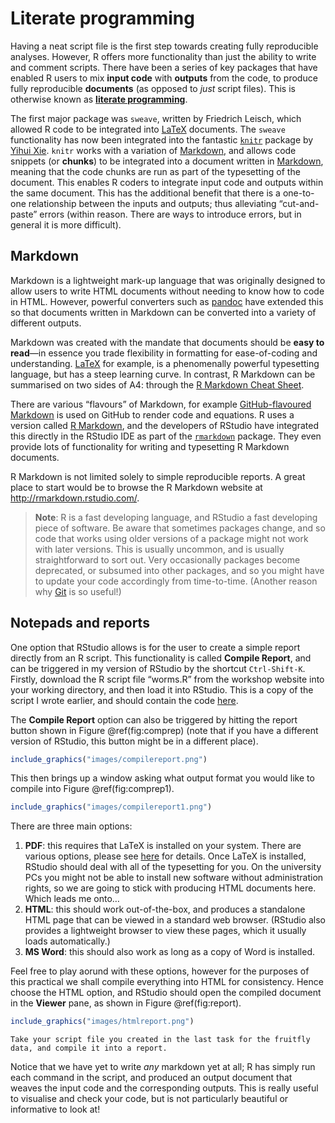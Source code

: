 # Literate programming

Having a neat script file is the first step towards creating fully reproducible analyses. However, R offers more functionality than just the ability to write and comment scripts. There have been a series of key packages that have enabled R users to mix **input code** with **outputs** from the code, to produce fully reproducible **documents** (as opposed to *just* script files). This is otherwise known as [**literate programming**](https://cran.r-project.org/web/views/ReproducibleResearch.html).

The first major package was `sweave`, written by Friedrich Leisch, which allowed R code to be integrated into [LaTeX](https://www.latex-project.org/) documents. The `sweave` functionality has now been integrated into the fantastic [`knitr`](https://yihui.name/knitr/) package by [Yihui Xie](https://yihui.name/en/). `knitr` works with a variation of [Markdown](https://en.wikipedia.org/wiki/Markdown), and allows code snippets (or **chunks**) to be integrated into a document written in [Markdown](https://en.wikipedia.org/wiki/Markdown), meaning that the code chunks are run as part of the typesetting of the document. This enables R coders to integrate input code and outputs within the same document. This has the additional benefit that there is a one-to-one relationship between the inputs and outputs; thus alleviating "cut-and-paste" errors (within reason. There are ways to introduce errors, but in general it is more difficult).

## Markdown

Markdown is a lightweight mark-up language that was originally designed to allow users to write HTML documents without needing to know how to code in HTML. However, powerful converters such as [pandoc](http://pandoc.org/) have extended this so that documents written in Markdown can be converted into a variety of different outputs.

Markdown was created with the mandate that documents should be **easy to read**---in essence you trade flexibility in formatting for ease-of-coding and understanding. [LaTeX](https://www.latex-project.org/) for example, is a phenomenally powerful typesetting language, but has a steep learning curve. In contrast, R Markdown can be summarised on two sides of A4: through the [R Markdown Cheat Sheet](https://www.rstudio.com/wp-content/uploads/2016/03/rmarkdown-cheatsheet-2.0.pdf). 

There are various "flavours" of Markdown, for example [GitHub-flavoured Markdown](https://guides.github.com/features/mastering-markdown/) is used on GitHub to render code and equations. R uses a version called [R Markdown](http://rmarkdown.rstudio.com/), and the developers of RStudio have integrated this directly in the RStudio IDE as part of the [`rmarkdown`](https://cran.r-project.org/web/packages/rmarkdown/index.html) package. They even provide lots of functionality for writing and typesetting R Markdown documents.

R Markdown is not limited solely to simple reproducible reports. A great place to start would be to browse the R Markdown website at [http://rmarkdown.rstudio.com/](http://rmarkdown.rstudio.com/).

> **Note**: R is a fast developing language, and RStudio a fast developing piece of software. Be aware that sometimes packages change, and so code that works using older versions of a package might not work with later versions. This is usually uncommon, and is usually straightforward to sort out. Very occasionally packages become deprecated, or subsumed into other packages, and so you might have to update your code accordingly from time-to-time. (Another reason why [Git](https://git-scm.com/) is so useful!) 

## Notepads and reports

One option that RStudio allows is for the user to create a simple report directly from an R script. This functionality is called **Compile Report**, and can be triggered in my version of RStudio by the shortcut `Ctrl-Shift-K`. Firstly, download the R script file "worms.R" from the workshop website into your working directory, and then load it into RStudio. This is a copy of the script I wrote earlier, and should contain the code [here](#wormscript).

The **Compile Report** option can also be triggered by hitting the report button shown in Figure \@ref(fig:comprep) (note that if you have a different version of RStudio, this button might be in a different place).

```r
include_graphics("images/compilereport.png")
```

This then brings up a window asking what output format you would like to compile into Figure \@ref(fig:comprep1).

```r
include_graphics("images/compilereport1.png")
```

There are three main options:

1. **PDF**: this requires that LaTeX is installed on your system. There are various options, please see [here](https://www.latex-project.org/get/) for details. Once LaTeX is installed, RStudio should deal with all of the typesetting for you. On the university PCs you might not be able to install new software without administration rights, so we are going to stick with producing HTML documents here. Which leads me onto...
2. **HTML**: this should work out-of-the-box, and produces a standalone HTML page that can be viewed in a standard web browser. (RStudio also provides a lightweight browser to view these pages, which it usually loads automatically.)
3. **MS Word**: this should also work as long as a copy of Word is installed. 

Feel free to play aorund with these options, however for the purposes of this practical we shall compile everything into HTML for consistency. Hence choose the HTML option, and RStudio should open the compiled document in the **Viewer** pane, as shown in Figure \@ref(fig:report).

```r
include_graphics("images/htmlreport.png")
```

```task
Take your script file you created in the last task for the fruitfly data, and compile it into a report.
```

Notice that we have yet to write *any* markdown yet at all; R has simply run each command in the script, and produced an output document that weaves the input code and the corresponding outputs. This is really useful to visualise and check your code, but is not particularly beautiful or informative to look at!

